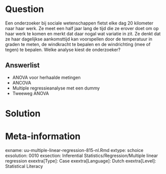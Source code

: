
Question
========
Een onderzoeker bij sociale wetenschappen fietst elke dag 20 kilometer naar haar werk. Ze meet een half jaar lang de tijd die ze erover doet om op haar werk te komen en merkt dat daar nogal wat variatie in zit. Ze denkt dat ze haar dagelijkse aankomsttijd kan voorspellen door de temperatuur in graden te meten, de windkracht te bepalen en de windrichting (mee of tegen) te bepalen. Welke analyse kiest de onderzoeker?


  
Answerlist
----------
* ANOVA voor herhaalde metingen
* ANCOVA
* Multiple regressieanalyse met een dummy
* Tweeweg ANOVA


Solution
========
  


Meta-information
================
exname: uu-multiple-linear-regression-815-nl.Rmd
extype: schoice
exsolution: 0010
exsection: Inferential Statistics/Regression/Multiple linear regression
exextra[Type]: Case
exextra[Language]: Dutch
exextra[Level]: Statistical Literacy
